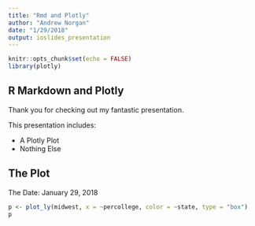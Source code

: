 ```yaml
---
title: "Rmd and Plotly"
author: "Andrew Norgan"
date: "1/29/2018"
output: ioslides_presentation
---
```


```r
knitr::opts_chunk$set(echo = FALSE)
library(plotly)
```

## R Markdown and Plotly

Thank you for checking out my fantastic presentation.

This presentation includes:

- A Plotly Plot
- Nothing Else 

## The Plot

The Date: January 29, 2018
```r
p <- plot_ly(midwest, x = ~percollege, color = ~state, type = "box")
p
```
